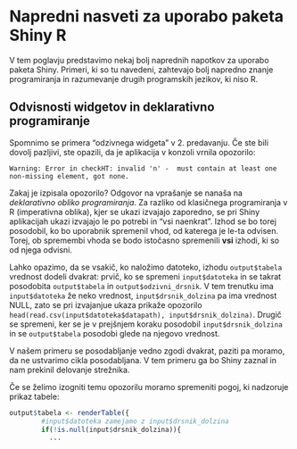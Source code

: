# Napredni nasveti za uporabo paketa Shiny R

V tem poglavju predstavimo nekaj bolj naprednih napotkov za uporabo paketa Shiny. Primeri, ki so tu navedeni, zahtevajo bolj napredno znanje programiranja in razumevanje drugih programskih jezikov, ki niso R.

## Odvisnosti widgetov in deklarativno programiranje

Spomnimo se primera "odzivnega widgeta" v 2. predavanju. Če ste bili dovolj pazljivi, ste opazili, da je aplikacija v konzoli vrnila opozorilo:

<div class="alert alert-warning">
```
Warning: Error in checkHT: invalid 'n' -  must contain at least one non-missing element, got none.
```

</div>

Zakaj je izpisala opozorilo? Odgovor na vprašanje se nanaša na _deklarativno obliko programiranja_. Za razliko od klasičnega programiranja v R (imperativna oblika), kjer se ukazi izvajajo zaporedno, se pri Shiny aplikacijah ukazi izvajajo le po potrebi in "vsi naenkrat". Izhod se bo torej posodobil, ko bo uporabnik spremenil vhod, od katerega je le-ta odvisen. Torej, ob spremembi vhoda se bodo istočasno spremenili **vsi** izhodi, ki so od njega odvisni.

Lahko opazimo, da se vsakič, ko naložimo datoteko, izhodu `output$tabela` vrednost dodeli dvakrat: prvič, ko se spremeni `input$datoteka` in se takrat posodobita `output$tabela` in `output$odzivni_drsnik`. V tem trenutku ima `input$datoteka` že neko vrednost, `input$drsnik_dolzina` pa ima vrednost NULL, zato se pri izvajanjue ukaza prikaže opozorilo `head(read.csv(input$datoteka$datapath), input$drsnik_dolzina)`. Drugič se spremeni, ker se je v prejšnjem koraku posodobil `input$drsnik_dolzina` in se `output$tabela` posodobi glede na njegovo vrednost.

V našem primeru se posodabljanje vedno zgodi dvakrat, paziti pa moramo, da ne ustvarimo cikla posodabljana. V tem primeru ga bo Shiny zaznal in nam prekinil delovanje strežnika.

Če se želimo izogniti temu opozorilu moramo spremeniti pogoj, ki nadzoruje prikaz tabele:
```r
output$tabela <- renderTable({
        #input$datoteka zamejamo z input$drsnik_dolzina
        if(!is.null(input$drsnik_dolzina)){
          ...
```

